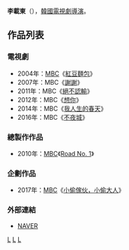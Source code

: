 {{藝人
| 姓名     = 李載東
| 類型     = 導演
| 圖片     = 
| 圖片尺寸 = 
| 圖片簡介 = 
| 原名     =  
| 外文名   = 이재동
| 外文     = ko
| 羅馬拼音 = Lee Jae Dong
| 英文名   = 
| 綽號     = 
| 其他藝名 = 
| 國籍     = {{ROK}}
| 民族     = 
| 籍貫     = 
| 出生日期 = 
| 出生地點 = 
| 職業     = [[導演|導演]]
| 語言     = [[韓語|韓語]]
| 教育程度 = 
| 配偶     = 
| 出身地   = 
| 出道作   = 
| 出道日期 = 2001年
| 代表作   = 
| 活躍年代 = 
| 經紀公司 = [[文化廣播_(韓國)|MBC]]
}}

'''李載東'''（{{lang-ko|'''이재동'''}}），[[韓國|韓國]][[電視劇|電視劇]][[導演|導演]]。

== 作品列表 ==
=== 電視劇 ===
*2004年：[[文化廣播_(韓國)|MBC]]《[[紅豆麵包|紅豆麵包]]》
*2007年：MBC《[[謝謝|謝謝]]》
*2011年：MBC《[[絕不認輸|絕不認輸]]》
*2012年：MBC《[[想你|想你]]》
*2014年：MBC《[[我人生的春天|我人生的春天]]》
*2016年：MBC《[[不夜城_(電視劇)|不夜城]]》

===總製作作品 ===
*2010年：[[文化廣播_(韓國)|MBC]]《[[Road_No._1|Road No. 1]]》

===企劃作品 ===
*2017年：[[文化廣播_(韓國)|MBC]]《[[小偷傢伙，小偷大人|小偷傢伙，小偷大人]]》
===外部連結 ===
*[http://people.search.naver.com/search.naver?where=nexearch&sm=tab_ppn&query=pd%EC%9D%B4%EC%9E%AC%EB%8F%99&os=243089&ie=utf8&key=PeopleService NAVER] {{Wayback|url=http://people.search.naver.com/search.naver?where=nexearch&sm=tab_ppn&query=pd%EC%9D%B4%EC%9E%AC%EB%8F%99&os=243089&ie=utf8&key=PeopleService |date=20160304120526 }}{{ko}}


[[Category:韓國導演|L]]
[[Category:韓國電視劇導演|L]]
[[Category:李姓|L]]